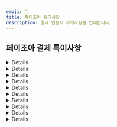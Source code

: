 ```yaml
---
emoji: 📍
title: 페이조아 유의사항
description: 결제 연동시 유의사항을 안내합니다.
---
```




## 페이조아 결제 특이사항

<Details>
<p slot="summary">PC 결제는 success, 모바일 결제는 imp_success 전달</p>

PC와 모바일에서 결제창이 각기 다른 방식으로 호출되기 때문에, 결제 후속 프로세스에도 차이가 있습니다. PC 결제의 경우 페이조아 결제창이 iframe 방식으로 호출되기 때문에 결제 프로세스 완료 후 콜백 함수(IMP.request_pay 함수 호출시 전달한 두번째 파라미터)가 호출되지만, 모바일 결제의 경우 페이조아 결제창이 페이조아 URL로 리디렉션되기 때문에 결제 프로세스 완료 후 지정 된 URL(`m_redirect_url`)로 302 리디렉션 됩니다. 이때 결제 실패/성공 여부를 의미하는 파라미터가 전달되는데, PC 결제시에는 `success`, 모바일 결제시에는 `imp_success`로 서로 다른 이름의 파라미터가 전달되어 주의가 요구됩니다. 정리해보면 아래와 같습니다.

- \[PC결제] iframe → 콜백 함수 호출 → 콜백 함수로 전달되는 response 객체에 `success`키 값으로 전달

  ```jsx
  IMP.request_pay({
    // 중략
  }, function (response) {
  	const { **success** } = response; // 결제 성공 또는 실패 여부
  	if (success) {
  		// 결제 성공시 프로세스
  	} else {
  		// 결제 실패시 프로세스
  	}
  });
  ```

- \[모바일 결제] 리디렉션 → m_redirect_url로 302 리디렉션 → `imp_success` 쿼리 파라미터 전달

  ```jsx
  /**
   * m_redirect_url을 https://myservice.com/payments/complete로 설정한 후
   * 결제 프로세스 종료 됐을때 302 리디렉션 되는 URL 예시
   */
  https://myservice.com/payments/complete?**imp_success=true**&imp_uid=imp1234567890&merchant_uid=mid_123467890
  ```

**imp_success와 success는 deprecated**

하지만 애초에 `imp_success` 파라미터든 `success` 파라미터는 deprecated 되었기 때문에 해당 파라미터를 기반으로 결제 실패/성공 여부를 판단하시면 안됩니다. 해당 파라미터는 단순히 포트원 → 가맹점 클라이언트로 응답되는 시기의 결제 실패/성공 여부를 내려주는데, 이 값은 페이조아 → 포트원로 결제 결과 통지 → 포트원 DB 업데이트가 완료 된 시점이어야지만 정확하다고 볼 수 있습니다.

그런데 **페이조아 → 포트원로의 결제 결과가 전달 → 포트원 DB 업데이트와 포트원 → 가맹점 클라이언트로의 응답이 비동기로 동작**하기 때문에 **실제로는 결제가 정상적으로 완료 됐어도 아직 포트원 DB에 업데이트가 안 된 시점이라 가맹점 클라이언트로 응답되는 `imp_success` 또는 `success` 파라미터가 `false`일 수** 있습니다.

따라서 포트원 → 가맹점 클라이언트로 응답되는 결과 데이터 중 신뢰할 수 있는 값은 오로지 포트원 주문 번호(`imp_uid`)와 가맹점 주문 번호(`merchant_uid`)이며, 이 값을 가맹점 서버로 전달해 포트원 결제내역 조회 API([GET /payments/\{imp_uid}](https://api.iamport.kr/#!/payments/getPaymentByImpUid))를 호출한 결과(`status`)를 보고 결제 실패(`failed`)/성공(`paid`) 여부를 판단하시길 바랍니다.

</Details>

<Details>
<p slot="summary">사파리 브라우저 - 하나카드 / NH앱캐시 결제시 세션 관련 이슈 존재</p>

사파리 브라우저에서 하나카드 / NH앱캐시(계좌이체) 결제시 아래와 같이 `세션 유효기간이 초과되어 카드사와 연결이 종료되었습니다`와 같은 메시지가 렌더링 되며 더이상 결제가 불가능한 이슈가 있습니다.

<img
  src="/gitbook-assets/ko/image (116).png"
  alt="참고이미지"
  data-size="original"
/>

이러한 현상을 겪으시는 경우, 사파리 환경설정에서 아래와 같이 `크로스 사이트 추적 방지` 해제 및 `모든 쿠키 차단`이 모두 해제되어있는지 확인해보시고, 모두 해제 후 다시 시도해보시길 바랍니다.

<img
  src="/gitbook-assets/ko/image (159).png"
  alt="참고이미지"
  data-size="original"
/>

</Details>

<Details>
<p slot="summary">사파리/파이어폭스 브라우저 - BC카드 결제시 이슈 존재</p>

신용카드 결제창에서 BC카드 선택 후 다음 버튼 클릭시 "지불에 실패하였습니다"라는 얼럿트 창이 뜨면서 더이상 진행되지 않는 이슈가 있습니다. 다른 브라우저(크롬, 오페라, 엣지 등)나 다른 카드사에서는 이상 없이 BC카드 결제를 위한 페이북 QR코드가 렌더링되지만, 사파리와 파이어폭스에서는 아래와 같이 "지불에 실패하였습니다"라는 메시지를 담고 있는 얼럿트창이 뜨면서 더이상 결제가 진행되지 않습니다.

<img
  src="/gitbook-assets/ko/image (223).png"
  alt="참고이미지"
  data-size="original"
/>

이러한 현상을 겪으시는 경우, 사파리 환경설정에서 아래와 같이 `*.payjoa.co.kr` 도메인에 대해 팝업 `허용` 설정 되어있으신지 확인해보시고, 허용 후 다시 시도해보시길 바랍니다.

<img
  src="/gitbook-assets/ko/image (256).png"
  alt="참고이미지"
  data-size="original"
/>

####

</Details>

<Details>
<p slot="summary">실시간 계좌이체 결제 플로우 상이</p>

페이조아의 경우 내부적으로 토스페이먼츠 - 계좌이체를 사용하고 있어 토스 간편결제, NH앱캐시 그리고 계좌 정보 직접 입력을 통해서만 계좌이체가 가능합니다. 여기서 계좌 정보 직접 입력시, 보안카드 / OTP 인증 → 공인인증서 인증까지 해야합니다.

단, 모바일 결제의 경우엔 토스 간편결제와 NH앱캐시를 통해서만 결제가 가능합니다.

<img
  src="/gitbook-assets/ko/image (109).png"
  alt="PC 결제"
  data-size="original"
/> <img
  src="/gitbook-assets/ko/image (249).png"
  alt="모바일 결제"
  data-size="original"
/>

####

</Details>

<Details>
<p slot="summary">가상계좌 입금 완료시, 송금자 이름만 알 수 있음</p>

페이조아는 (발급된) 가상계좌에 입금 완료시, 송금자의 정보(은행명, 계좌번호, 송금인) 중 송금자 이름만 알려줍니다. 따라서 포트원 결제내역 조회([**GET /payments/\{imp_uid}**](../../../api/api-1/api-1))시 송금자의 은행코드(`bank_code`)과 은행명(`bank_name`)은 모두 NULL로 내려가며, 송금자 이름을 확인하기 위해서는 아래 예시와 같이 별도의 쿼리 파라미터(`extension`)를 `true`로 설정해주셔야 합니다.

```jsx
GET http://api.iamport.kr/payments/{포트원 번호}?**extension=true**

{
	// ... 중략
	bank_code: null, // 송금자 은행 코드 알 수 없음
	bank_name: null, // 송금자 은행 이름 알 수 없음
	extension: {
		// ... 중략
		**"REMITTER": "홍길동" // 송금자 이름**
	}
}
```

</Details>

<Details>
<p slot="summary">가상계좌 결제 취소시, PG사와 특약 필요</p>

가상계좌 입금 완료 건에 대한 결제 취소(환불)은 가상계좌 발급시 부과되는 수수료 이슈로 인해 페이조아와 특약을 맺어야지만 가능합니다. 이 특약 없이는 기본적으로 가상계좌 결제 건의 환불은 불가능합니다.

</Details>

<Details>
<p slot="summary">가상계좌 결제 취소시, 실제 환불 금액 입금까지 7 영업일 이상 소요</p>

페이조아 가상계좌 결제 취소(환불)는 가맹점 → 포트원 → 페이조아로 환불 요청 접수시, 페이조아 담당자가 수기로 확인 후 환불 처리를 해주는 프로세스로 진행되기 때문에 환불 금액이 실제로 입금 될때까지 7 영업일 이상 소요됩니다.

</Details>

<Details>
<p slot="summary">과세/면세/복합과세용 CPID는 모두 건별 구분으로 1개만 발급하여 사용</p>

페이조아 측으로 해당 CPID 설정을 `건별구분`으로 발급 해달라고 요청해주셔야 합니다. 그래야 하나의 CPID로 과세/면세/복합과세 거래건을 모두 처리할 수 있습니다.

</Details>

<Details>
<p slot="summary">면세금액은 카드 결제만 설정 가능</p>

결제창(IMP.request_pay 함수) 호출시 총 결제 금액(`amount`)중 면세 금액(`tax_free`)을 설정할 수 있습니다. 단, 페이조아 시스템 상 면세 금액은 카드 결제(pay_method: `card`) 시에만 가능하고 계좌이체 / 가상계좌 결제 시에는 설정할 수 없어 전액 과세 처리 됩니다.

</Details>

<Details>
<p slot="summary">페이조아 자체 버그</p>

**에스크로 결제시 구매자 전화번호가 결제창에 자동 완성되지 않음**

<img
  src="/gitbook-assets/ko/image (253).png"
  alt="참고이미지"
  data-size="original"
/>

- IMP.request_pay 호출시 전달한 구매자의 전화번호(`buyer_tel`)가 다른 결제창과는 달리 에스크로 결제창에서는 자동 완성되지 않습니다. 이는 페이조아가 해당 기능을 제공하지 않는 것으로 이용에 참고 부탁드립니다.

</Details>
